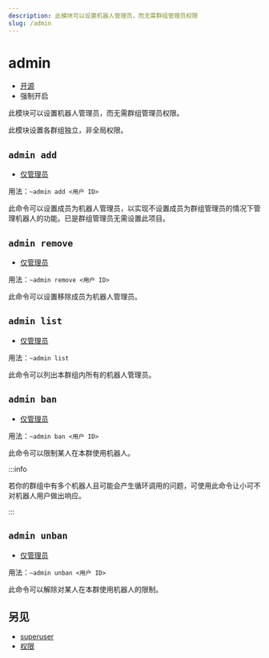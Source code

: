 ```yaml
---
description: 此模块可以设置机器人管理员，而无需群组管理员权限
slug: /admin
---
```


# admin

-   [开源](/docs/help/faq#为什么有些模块没有开源)
-   强制开启

此模块可以设置机器人管理员，而无需群组管理员权限。

此模块设置各群组独立，非全局权限。

## `admin add`

-   [仅管理员](/docs/permissions)

用法：`~admin add <用户 ID>`

此命令可以设置成员为机器人管理员，以实现不设置成员为群组管理员的情况下管理机器人的功能。已是群组管理员无需设置此项目。

## `admin remove`

-   [仅管理员](/docs/permissions)

用法：`~admin remove <用户 ID>`

此命令可以设置移除成员为机器人管理员。

## `admin list`

-   [仅管理员](permissions)

用法：`~admin list`

此命令可以列出本群组内所有的机器人管理员。

## `admin ban`

-   [仅管理员](permissions)

用法：`~admin ban <用户 ID>`

此命令可以限制某人在本群使用机器人。

:::info

若你的群组中有多个机器人且可能会产生循环调用的问题，可使用此命令让小可不对机器人用户做出响应。

:::

## `admin unban`

-   [仅管理员](permissions)

用法：`~admin unban <用户 ID>`

此命令可以解除对某人在本群使用机器人的限制。

## 另见

-   [superuser](superuser)
-   [权限](permissions)
